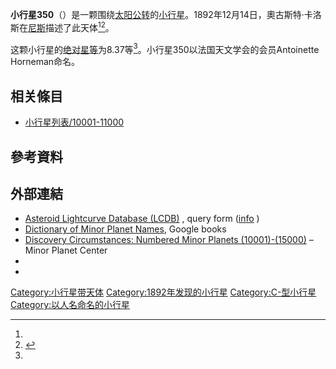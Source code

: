 {{Infobox planet
 | minorplanet     = yes
 | name            = 350 Ornamenta
 | background      = #D6D6D6
 | image = 
 | image_size      = 
 | caption         =
 | discovery_ref   =  <ref name="MPC-object" />
 | discoverer      = [[奧古斯特·卡洛斯|奧古斯特·卡洛斯]]
 | discovery_site  = [[尼斯|尼斯]]
 | discovered      = 1892年12月14日
 | mpc_name        = 350 Ornamenta
 | alt_names       = 350 Ornamenta
 | pronounced      = 
 | named_after     = <ref name="MPC-object" />
 | mp_category     = [[主帶小行星|主帶小行星]] <ref name="MPC-object" /><ref name="jpldata" />
 | orbit_ref       = <ref name="a">[http://ssd.jpl.nasa.gov/sbdb.cgi?sstr=350 350] {{Wayback|url=http://ssd.jpl.nasa.gov/sbdb.cgi?sstr=350 |date=20200803122142 }}，小行星數據庫瀏覽器（JPL Small-Body Database Browser）－[[美国国家航空航天局|美国国家航空航天局]]喷气推进实验室</ref>
 | epoch           = 2018-03-23.0（[[儒略日|JD]] 2458200.5）
 | uncertainty     = 0
 | observation_arc = 
 | aphelion = {{convert|3.605|AU|km|3|abbr=on|lk=out}}
 | perihelion      = {{convert|2.6143279|AU|km|3|abbr=on}}
 | semimajor       = 3.1096729
 | eccentricity    = 0.1592917
 | period          = 5.48[[儒略年|yr]]
 | mean_anomaly    = 285.14356[[度|°]]
 | mean_motion     = {{Deg2DMS|0.17973460|sup=ms}} / day
 | inclination     = 24.89187
 | asc_node        = 90.10241°
 | arg_peri        = 338.20264
 | mean_diameter   = 
 | rotation        = 
 | albedo          =
 | spectral_type   =
 | abs_magnitude   = 8.37<ref name="jpldata" />
}}
'''小行星350'''（{{lang-en|350 Ornamenta}}）是一颗围绕[[太阳|太阳]][[公转|公转]]的[[小行星|小行星]]。1892年12月14日，奧古斯特·卡洛斯在[[尼斯|尼斯]]描述了此天体<ref name="a" /><ref>{{cite news|title=小行星列表|url=http://cfa-www.harvard.edu/iau/lists/NumberedMPs.txt|accessdate=2018-10-19|newspaper=哈佛大学|archive-date=2008-05-17|archive-url=https://web.archive.org/web/20080517010638/http://cfa-www.harvard.edu/iau/lists/NumberedMPs.txt|dead-url=no}}</ref>。

这颗小行星的[[绝对星等|绝对星等]]为8.37等<ref name="a" />。小行星350以法国天文学会的会员Antoinette Horneman命名。

== 相关條目 ==
*[[小行星列表/10001-11000|小行星列表/10001-11000]]

== 參考資料 ==
{{reflist|refs=

<ref name="jpldata">{{cite web
 |type         = 2018-01-26 last obs.
 |title        = JPL Small-Body Database Browser:350 Ornamenta-350 Ornamenta
 |url          = https://ssd.jpl.nasa.gov/sbdb.cgi?sstr=350
 |publisher    = [[Jet_Propulsion_Laboratory|Jet Propulsion Laboratory]]
 |accessdate   = 28 March 2018
 |archive-date = 2020-08-03
 |archive-url  = https://web.archive.org/web/20200803122142/https://ssd.jpl.nasa.gov/sbdb.cgi?sstr=350
 |dead-url     = no
}}</ref>

<ref name="MPC-object">{{cite web
  |title      = 350 Ornamenta
  |work      = Minor Planet Center
  |url      = https://www.minorplanetcenter.net/db_search/show_object?object_id=350
  |accessdate      = 28 March 2018
  |archive-date      = 2016-03-04
  |archive-url      = https://web.archive.org/web/20160304101729/http://www.minorplanetcenter.net/db_search/show_object?object_id=350
  |dead-url      = no
  }}</ref>

}}

==  外部連結 ==
* [http://www.minorplanet.info/PHP/lcdbsummaryquery.php Asteroid Lightcurve Database (LCDB)] {{Wayback|url=http://www.minorplanet.info/PHP/lcdbsummaryquery.php |date=20171210173955 }}, query form ([http://www.minorplanet.info/lightcurvedatabase.html info] {{Wayback|url=http://www.minorplanet.info/lightcurvedatabase.html |date=20171216050541 }})
* [https://books.google.com/books?id=aeAg1X7afOoC&pg Dictionary of Minor Planet Names], Google books
* [http://www.minorplanetcenter.net/iau/lists/NumberedMPs010001.html Discovery Circumstances: Numbered Minor Planets (10001)-(15000)] {{Wayback|url=http://www.minorplanetcenter.net/iau/lists/NumberedMPs010001.html |date=20180612162317 }} – Minor Planet Center
* {{AstDys|350}}
* {{JPL small body}}

{{Minor Planet Number|[[小行星349|小行星349]]|[[小行星351|小行星351]]}}
{{小天体}}

[[Category:小行星带天体|Category:小行星带天体]]
[[Category:1892年发现的小行星|Category:1892年发现的小行星]]
[[Category:C-型小行星|Category:C-型小行星]]
[[Category:以人名命名的小行星|Category:以人名命名的小行星]]